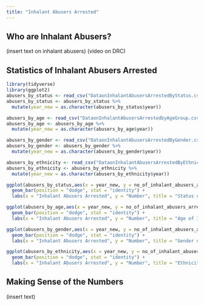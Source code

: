```yaml
---
title: "Inhalant Abusers Arrested"
---
```


## Who are Inhalant Abusers?

(insert text on inhalant abusers)
(video on DRC)

## Statistics of Inhalant Abusers Arrested

```r
library(tidyverse)
library(ggplot2)
abusers_by_status <- read_csv("DataonInhalantAbusersArrestedByStatus.csv")
abusers_by_status <- abusers_by_status %>%
  mutate(year_new = as.character(abusers_by_status$year))

abusers_by_age <- read_csv("DataonInhalantAbusersArrestedbyAgeGroup.csv")
abusers_by_age <- abusers_by_age %>%
  mutate(year_new = as.character(abusers_by_age$year))

abusers_by_gender <- read_csv("DataonInhalantAbusersArrestedByGender.csv")
abusers_by_gender <- abusers_by_gender %>%
  mutate(year_new = as.character(abusers_by_gender$year))

abusers_by_ethnicity <- read_csv("DataonInhalantAbusersArrestedByEthnicGroup.csv")
abusers_by_ethnicity <- abusers_by_ethnicity %>%
  mutate(year_new = as.character(abusers_by_ethnicity$year))

ggplot(abusers_by_status,aes(x = year_new, y = no_of_inhalant_abusers_arrested, fill = status)) + 
  geom_bar(position = "dodge", stat = "identity") +
  labs(x = "Inhalant Abusers Arrested", y = "Number", title = "Status of Inhalant Abusers Arrested", fill = "Status")

ggplot(abusers_by_age,aes(x = year_new, y = no_of_inhalant_abusers_arrested, fill = age_group)) + 
  geom_bar(position = "dodge", stat = "identity") +
  labs(x = "Inhalant Abusers Arrested", y = "Number", title = "Age of Inhalant Abusers Arrested", fill = "Age Group")

ggplot(abusers_by_gender,aes(x = year_new, y = no_of_inhalant_abusers_arrested, fill = gender)) + 
  geom_bar(position = "dodge", stat = "identity") +
  labs(x = "Inhalant Abusers Arrested", y = "Number", title = "Gender of Inhalant Abusers Arrested", fill = "Gender")

ggplot(abusers_by_ethnicity,aes(x = year_new, y = no_of_inhalant_abusers_arrested, fill = race)) + 
  geom_bar(position = "dodge", stat = "identity") +
  labs(x = "Inhalant Abusers Arrested", y = "Number", title = "Ethnicity of Inhalant Abusers Arrested", fill = "Ethnicity")
```

## Making Sense of the Numbers

(insert text)